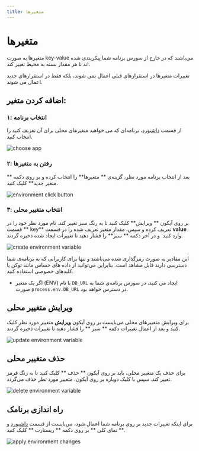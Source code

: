 ```yaml
---
title: متغیرها
---
```



# متغیرها

متغیرها به صورت key-value می‌باشند که در خارج از سورس برنامه شما پیکربندی شده اند تا هر مقدار بسته به محیط تغییر کند.

تغییرات متغیرها در استقرارهای قبلی اعمال نمی شوند، بلکه فقط در استقرارهای جدید اعمال می شوند.

## اضافه کردن متغیر:

### ۱: انتخاب برنامه

از قسمت [داشبورد](https://dashboard.fing.ir)، برنامه‌ای که می خواهید متغیر‌های محلی برای آن تعریف کنید را انتخاب کنید.

![choose app](/images/choose-app.jpg)

### ۲: رفتن به متغیرها

بعد از انتخاب برنامه مورد نظر، گزینه‌ی ** متغیرها** را انتخاب کرده و بر روی دکمه ** متغیر جدید** کلیک کنید.

![environment click button](/images/e‌nvironments-click-button.jpg)

### ۳: انتخاب متغییر محلی

بر روی آیکون ** ویرایش‌** کلیک کنید تا به رنگ سبز تغییر کند.
نام مورد نظر خود را در قسمت ** key** تعریف کرده و سپس، مقدار متغیر تعریف شده را در قسمت **value** وارد کنید. و در آخر دکمه ** سبز** را فشار دهید تا تغییرات ایجاد شده ذخیره گردند.

![create environment variable](/images/e‌nvironments-create-env.jpg)

<Notice variant='success'>
  این مقادیر به صورت رمزگذاری شده می‌باشند و تنها برای کاربرانی که به برنامه‌ی
  شما دسترسی دارند قابل مشاهد است. بنابراین می‌توانید از داده های حساس مانند
  توکن یا کلیدهای خصوصی استفاده کنید.
</Notice>

- اگر یک متغیر (ENV) با نام `DB_URL` ایجاد می کنید، در سورس برنامه‌ی شما به صورت
  `process.env.DB_URL` در دسترس خواهد بود.

## ویرایش متغییر محلی

برای ویرایش متغییرهای محلی می‌بایست بر روی آیکون **ویرایش** متغییر مورد نظر کلیک کنید و بعد از اعمال تغییرات دکمه ** سبز ** را فشار دهید تا تغییرات ذخیره گردند.

![update environment variable](/images/e‌nvironments-update-env.jpg)

## حذف متغییر محلی

برای حذف یک متغییر محلی، باید بر روی آیکون ** حذف ** کلیک کنید تا به رنگ قرمز تغییر کند. سپس با کلیک دوباره بر روی آیکون، متغییر مورد نظر حذف می‌گردد.

![delete environment variable](/images/e‌nvironments-delete-env.jpg)

## راه اندازی برنامک

برای اینکه تغییرات جدید بر روی برنامه شما اعمال شود، می‌بایست از قسمت ‌‌[داشبورد](https://dashboard.fing.ir) و ** نمای کلی ** بر روی دکمه ** ریستارت ** کلیک کنید.

![apply environment changes](/images/e‌nvironments-start.jpg)
